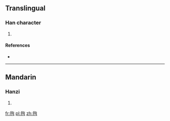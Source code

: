 ==Translingual==

===Han character===
{{Han char|rn=82|rad=毛|as=06|sn=10|four=|canj=竹山心日 (HUPA)}}

# {{defn|Han|sort=毛06}}

====References====
* {{Han ref|kx=0592.400|dkj=16817|dj=0985.090|hdz=31997.130|uh=6BE5|ud=27621}}

----

==Mandarin==

===Hanzi===
{{cmn-hanzi|pin=[[xún]] ([[xun2]])|wg=hsün<sup>2</sup>}}

# {{defn|lang=cmn|sort=毛06}}

[[fr:毥]]
[[pl:毥]]
[[zh:毥]]